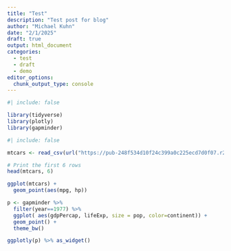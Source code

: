 ```yaml
---
title: "Test"
description: "Test post for blog"
author: "Michael Kuhn"
date: "2/1/2025"
draft: true
output: html_document
categories:
  - test
  - draft
  - demo
editor_options: 
  chunk_output_type: console
---
```


```r
#| include: false

library(tidyverse)
library(plotly)
library(gapminder)

```

```r
#| include: false

mtcars <- read_csv(url("https://pub-248f534d10f24c399a0c225ecd7d0f07.r2.dev/mtcars.csv"))
```

```r
# Print the first 6 rows
head(mtcars, 6)
```

```r

ggplot(mtcars) +
  geom_point(aes(mpg, hp))

```

```r

p <- gapminder %>%
  filter(year==1977) %>%
  ggplot( aes(gdpPercap, lifeExp, size = pop, color=continent)) +
  geom_point() +
  theme_bw()

ggplotly(p) %>% as_widget()

```
